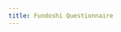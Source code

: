 ```yaml
---
title: Fundoshi Questionnaire
---
```



<Table 
  surveyData={{
    id: 1,
    handleName: "Fudoshi",
    age: "43 years old",
    gender: "Male",
    occupation: "Part-time staff",
    residence: "Hiroshima Prefecture",
    firstTightenedAge: "10 years old",
    eventForFirstTightening: "No particular event.",
    firstTypeOfFundoshi: "Echizen Fundoshi",
    impression: {
      goodLooks: "Thought it was cool",
      comfort: "Felt somewhat comfortable",
      easeOfTying: "It was easy",
      shyness: "Felt a bit embarrassed"
    },
    episodeOfFirstTightening: "I took some fabric from the closet and made a fundoshi myself.",
    learnedFrom: "I figured it out on my own.",
    ageWhenInterestedInFundoshi: "10 years old",
    reasonForInterestInFundoshi: "I watched the TV anime 'Inakappe Taishō' and wanted a fundoshi, so I made one myself.",
    currentlyTieFundoshi: "Occasionally",
    whenToTieFundoshi: "I used to wear one every night before bed, but now I only wear it occasionally... (I should do better).",
    typesOfFundoshiTied: ["Rokushaku Fundoshi (front pouch type)", "Rokushaku Fundoshi (front hanging type", "Echizen Fundoshi", "Black Cat Fundoshi", "Festival-style Shimekomi", "Sumo Mawashi"],
    favoriteFundoshi: "Rokushaku Fundoshi (front pouch type)",
    usualUnderwear: "Trunks",
    usualSwimsuit: "Trunks style",
    familyAwareness: "Yes, they know.",
    orientationForKokoro: "Downward",
    opinionOnFemaleFundoshi: "I think it’s fine. If it allows people to live comfortably, I don’t think fundoshi should be limited to men or women.",
    messageToNonTiers: "It’s more comfortable than you might think, so I recommend trying it if you’re interested.",
    finalThoughts: "I hope it continues to be passed down for generations to come."
  }}
/>

<ContributorList githubRepo="dragonjay-lyj/jpstra" />